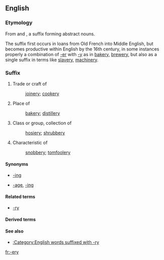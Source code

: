 ==English==

===Etymology===
From {{etyl|xno}} and {{etyl|fro}} {{term|-erie|lang=xno}}, a suffix forming abstract nouns.

The suffix first occurs in loans from Old French into Middle English, but becomes productive within English by the 16th century, in some instances properly a combination of [[-er]] with [[-y]] as in [[bakery]], [[brewery]], but also as  a single suffix in terms like [[slavery]], [[machinery]].

===Suffix===
{{en-suffix|sort=ery}}

# Trade or craft of
#: [[joinery]]; [[cookery]]
# Place of
#: [[bakery]]; [[distillery]]
# Class or group, collection of
#: [[hosiery]]; [[shrubbery]]
# Characteristic of
#: [[snobbery]]; [[tomfoolery]]

====Synonyms====
* {{sense|activity}} [[-ing]]<!-- compare cooking/cookery -->
* {{sense|collection}} [[-age]], [[-ing]]

====Related terms====
* [[-ry]]

====Derived terms====
{{suffixsee|en}}

====See also====
* [[:Category:English words suffixed with -ry]]

[[fr:-ery]]